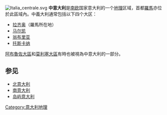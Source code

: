 [[File:Italia_centrale.svg|thumb]]
'''中意大利'''是[[南欧|南欧]]国家意大利的一个[[地理|地理]]区域，首都[[羅馬|羅馬]]亦位於此區域內。中義大利通常包括以下四个大区：

* [[拉齐奥|拉齐奥]]（羅馬所在地）
* [[马尔凯|马尔凯]]
* [[翁布里亚|翁布里亚]]
* [[托斯卡纳|托斯卡纳]]

[[阿布魯佐大區|阿布魯佐大區]]和[[莫利塞大區|莫利塞大區]]有時也被視為中意大利的一部分。

== 参见 ==
{{Wikivoyage|中意大利}}
* [[北意大利|北意大利]]
* [[南意大利|南意大利]]
* [[岛屿意大利|岛屿意大利]]
{{Italy-geo-stub}}
{{Italy_topics}}

[[Category:意大利地理|Category:意大利地理]]